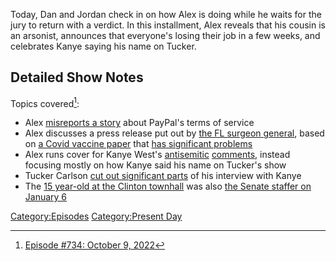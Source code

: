 {{DEFAULTSORT:
    #_EPISODE_0734:October 9, 2022
}}{{Episode
    | title           = October 9, 2022
    | caption         = Listen to this episode on [https://knowledgefight.libsyn.com/734-october-9-2022 Libsyn] [https://open.spotify.com/episode/4K8w77pamHZYah5VO1FABH Spotify], Read the [[Transcript/734: October 9, 2022|Unofficial Transcript]], View discussion on [https://reddit.com/y1te27 Reddit]
    | episodeNumber   = 734
    | length          = 01:28:38
    | airDate         = October 12, 2022
    | coverageDate    = October 9, 2022
    | episodeType     = [[:Category:Present Day|Present Day]]
    | appearance      = [[Donald Trump]], [[Candace Owens]], [[Peter Thiel]], [[Kanye West]], [[Tucker Carlson]], [[Aaron Russo]]
    | previousEpisode = [[733: October 6, 2022]]
    | nextEpisode     = [[735: October 12, 2022]]
}}

{{Stub}}

Today, Dan and Jordan check in on how Alex is doing while he waits for the jury to return with a verdict.  In this installment, Alex reveals that his cousin is an arsonist, announces that everyone's losing their job in a few weeks, and celebrates Kanye saying his name on Tucker.

==Detailed Show Notes==

Topics covered<ref>[https://knowledgefight.com/research/2022/10/11/episode-734-october-9-2022 Episode #734: October 9, 2022]</ref>:

*Alex [https://www.verifythis.com/article/news/verify/national-verify/paypal-wont-fine-people-for-spreading-misinformation/536-dcbb5921-b2ce-47e7-8e7a-c6c9ef7b747c misreports a story] about PayPal's terms of service
*Alex discusses a press release put out by [https://www.wfla.com/community/health/coronavirus/florida-surgeon-general-ladapo-tweet-on-covid-vaccines-removed-restored/ the FL surgeon general], based on [https://floridahealthcovid19.gov/wp-content/uploads/2022/10/20221007-guidance-mrna-covid19-vaccines-analysis.pdf a Covid vaccine paper] that [https://www.medpagetoday.com/special-reports/features/101148 has significant problems]
*Alex runs cover for Kanye West's [https://www.thecut.com/2022/10/kanye-west-anti-semitic-tweets.html antisemitic] [https://www.tmz.com/2022/10/07/kanye-west-diddy-white-lives-matter-t-shirts-yeezy-text-messages/ comments], instead focusing mostly on how Kanye said his name on Tucker's show
*Tucker Carlson [https://www.vice.com/en/article/3ad77y/kanye-west-tucker-carlson-leaked-footage-antisemitism-fake-children cut out significant parts] of his interview with Kanye
*The [https://nypost.com/2016/10/09/clinton-staged-15-year-old-girls-question-at-town-hall/ 15 year-old at the Clinton townhall] was also [https://www.timesofisrael.com/jewish-student-helped-ensure-joe-bidens-path-to-presidency-on-a-day-of-crisis/ the Senate staffer on January 6]

[[Category:Episodes]]
[[Category:Present Day]]
